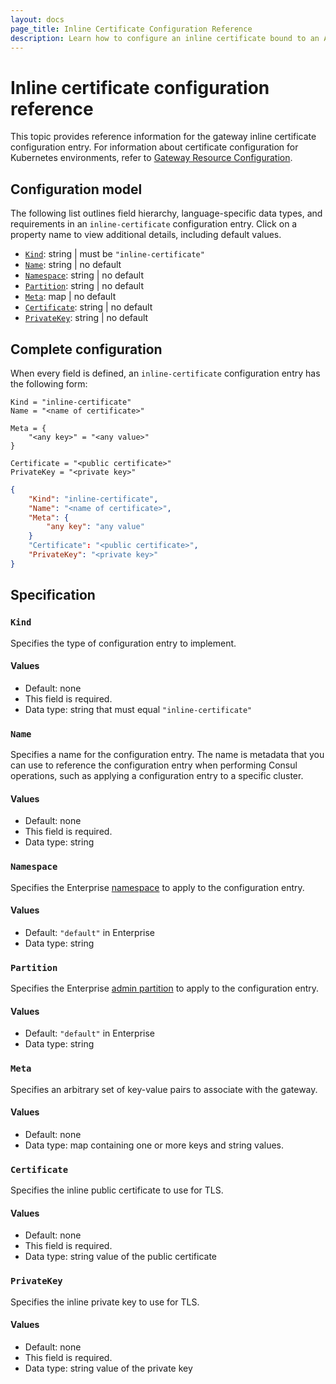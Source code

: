 ```yaml
---
layout: docs
page_title: Inline Certificate Configuration Reference
description: Learn how to configure an inline certificate bound to an API Gateway on VMs.
---
```


# Inline certificate configuration reference

This topic provides reference information for the gateway inline certificate
configuration entry. For information about certificate configuration for Kubernetes environments, refer to [Gateway Resource Configuration](/consul/docs/api-gateway/configuration/gateway).

## Configuration model

The following list outlines field hierarchy, language-specific data types, and
requirements in an `inline-certificate` configuration entry. Click on a property name
to view additional details, including default values.

- [`Kind`](#kind): string | must be `"inline-certificate"`
- [`Name`](#name): string | no default
- [`Namespace`](#namespace): string | no default <EnterpriseAlert inline />
- [`Partition`](#partition): string | no default <EnterpriseAlert inline />
- [`Meta`](#meta): map | no default
- [`Certificate`](#certificate): string | no default
- [`PrivateKey`](#privatekey): string | no default

## Complete configuration

When every field is defined, an `inline-certificate` configuration entry has the following form:

<CodeTabs>

```HCL
Kind = "inline-certificate"
Name = "<name of certificate>"

Meta = {
	"<any key>" = "<any value>"
}

Certificate = "<public certificate>"
PrivateKey = "<private key>"
```

```JSON
{
	"Kind": "inline-certificate",
	"Name": "<name of certificate>",
	"Meta": {
		"any key": "any value"
	}
	"Certificate": "<public certificate>",
	"PrivateKey": "<private key>"
}
```

</CodeTabs>

## Specification

### `Kind`

Specifies the type of configuration entry to implement.

#### Values

- Default: none
- This field is required.
- Data type: string that must equal `"inline-certificate"`

### `Name`

Specifies a name for the configuration entry. The name is metadata that you can
use to reference the configuration entry when performing Consul operations, such
as applying a configuration entry to a specific cluster.

#### Values

- Default: none
- This field is required.
- Data type: string

### `Namespace` <EnterpriseAlert inline />

Specifies the Enterprise [namespace](/consul/docs/enterprise/namespaces) to apply to the configuration entry.

#### Values

- Default: `"default"` in Enterprise
- Data type: string

### `Partition` <EnterpriseAlert inline />

Specifies the Enterprise [admin partition](/consul/docs/enterprise/admin-partitions) to apply to the configuration entry.

#### Values

- Default: `"default"` in Enterprise
- Data type: string

### `Meta`

Specifies an arbitrary set of key-value pairs to associate with the gateway.

#### Values

- Default: none
- Data type: map containing one or more keys and string values.

### `Certificate`

Specifies the inline public certificate to use for TLS.

#### Values

- Default: none
- This field is required.
- Data type: string value of the public certificate

### `PrivateKey`

Specifies the inline private key to use for TLS.

#### Values

- Default: none
- This field is required.
- Data type: string value of the private key
